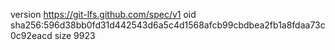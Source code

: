 version https://git-lfs.github.com/spec/v1
oid sha256:596d38bb0fd31d442543d6a5c4d1568afcb99cbdbea2fb1a8fdaa73c0c92eacd
size 9923
